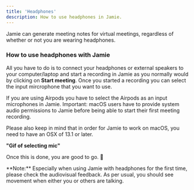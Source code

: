 ```yaml
---
title: 'Headphones'
description: How to use headphones in Jamie.
---
```


Jamie can generate meeting notes for virtual meetings, regardless of whether or not you are wearing headphones. 

### How to use headphones with Jamie

All you have to do is to connect your headphones or external speakers to your computer/laptop and start a recording in Jamie as you normally would by clicking on **Start meeting**. Once you started a recording you can select the input mircrophone that you want to use.  

<Tip> 
If you are using Airpods you have to select the Airpods as an input microphones in Jamie. 
</Tip>

<Warning>
Important: macOS users have to provide system audio permissions to Jamie before being able to start their first meeting recording. 

Please also keep in mind that in order for Jamie to work on macOS, you need to have an OSX of 13.1 or later. 

</Warning>


**"Gif of selecting mic"**

Once this is done, you are good to go. 🎉

<Note>
**Note:** Especially when using Jamie with headphones for the first time, please check the audiovisual feedback. As per usual, you should see movement when either you or others are talking.
</Note>